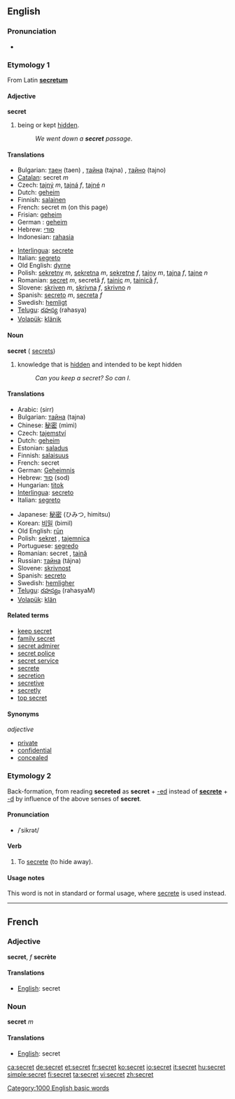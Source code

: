 ==English==

{{rank|March|whatever|reach|670|secret|showed|ancient|parts}}

===Pronunciation===
*{{audio|en-us-secret.ogg|Audio (US)}}

===Etymology 1===
From Latin '''[[secretum]]'''

====Adjective====
'''secret'''

#being or kept [[hidden]].
#:''We went down a '''secret''' passage''.

====Translations====
{{top}}
*Bulgarian: [[таен]] (taen) {{m}}, [[тайна]] (tajna) {{f}}, [[тайно]] (tajno) {{n}}
*[[Catalan]]: secret ''m''
*Czech: [[tajný]] ''m'', [[tajná]] ''f'', [[tajné]] ''n''
*Dutch: [[geheim]]
*Finnish: [[salainen]]
*French: secret m (on this page)
*Frisian: [[geheim]]
*German : [[geheim]]
*Hebrew: [[סודי]]
*Indonesian: [[rahasia]]
{{mid}}
*[[Interlingua]]: [[secrete]]
*Italian: [[segreto]]
*Old English: [[dyrne]]
*Polish: [[sekretny]] ''m'', [[sekretna]] ''m'', [[sekretne]] ''f'', [[tajny]] ''m'', [[tajna]] ''f'', [[tajne]] ''n''
*Romanian: [[secret]] ''m'', secretă ''f'', [[tainic]] ''m'', [[tainică]] ''f'', 
*Slovene: [[skriven]] ''m'', [[skrivna]] ''f'', [[skrivno]] ''n''
*Spanish: [[secreto]] ''m'', [[secreta]] ''f''
*Swedish: [[hemligt]]
*[[Telugu]]: [[రహస్య]] (rahasya)
*[[Volapük]]: [[klänik]]
{{bottom}}

====Noun====
'''secret'''  ({{plural}} [[secrets]])
#knowledge that is [[hidden]] and intended to be kept hidden
#:''Can you keep a secret? So can I''.

====Translations====
{{top}}
*Arabic: {{ARchar|[[سر]]}} (sirr)
*Bulgarian: [[тайна]] (tajna) {{f}}
*Chinese: [[秘密]] (mìmì)
*Czech: [[tajemství]] {{n}}
*Dutch: [[geheim]] {{n}}
*Estonian: [[saladus]]
*Finnish: [[salaisuus]]
*French: secret {{m}}
*German: [[Geheimnis]] {{n}}
*Hebrew: [[סוד]] (sod) {{m}}
*Hungarian: [[titok]]
*[[Interlingua]]: [[secreto]]
*Italian: [[segreto]] {{m}}
{{mid}}
*Japanese: [[秘密]] (ひみつ, himitsu)
*Korean: [[비밀]] (bimil)
*Old English: [[run|rūn]]
*Polish: [[sekret]] {{m}}, [[tajemnica]] {{f}}
*Portuguese: [[segredo]] {{m}}
*Romanian: secret {{n}}, [[taină]] {{f}}
*Russian: [[тайна]] (tájna)
*Slovene: [[skrivnost]] {{f}}
*Spanish: [[secreto]] {{m}}
*Swedish: [[hemligher]]
*[[Telugu]]: [[రహస్యం]] (rahasyaM)
*[[Volapük]]: [[klän]]
{{bottom}}

====Related terms====
*[[keep secret]]
*[[family secret]]
*[[secret admirer]]
*[[secret police]]
*[[secret service]]
*[[secrete]]
*[[secretion]]
*[[secretive]]
*[[secretly]]
*[[top secret]]

====Synonyms====
''adjective''
*[[private]]
*[[confidential]]
*[[concealed]]

===Etymology 2===
Back-formation, from reading '''secreted''' as '''secret''' + [[-ed]] instead of '''[[secrete]]''' + [[-d]] by influence of the above senses of '''secret'''.

====Pronunciation====
* /ˈsikrət/

====Verb====
{{en-verb}}
# To [[secrete]] (to hide away).

====Usage notes====
This word is not in standard or formal usage, where [[secrete]] is used instead.

----

==French==

===Adjective===
'''secret''', ''f'' '''secrète'''

====Translations====
*[[English]]: secret

===Noun===
'''secret''' ''m''

====Translations====
*[[English]]: secret

[[Category:1000 English basic words]]

[[ca:secret]]
[[de:secret]]
[[et:secret]]
[[fr:secret]]
[[ko:secret]]
[[io:secret]]
[[it:secret]]
[[hu:secret]]
[[simple:secret]]
[[fi:secret]]
[[ta:secret]]
[[vi:secret]]
[[zh:secret]]